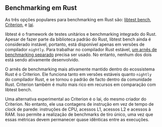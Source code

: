 ## Benchmarking em Rust

As três opções populares para benchmarking em Rust são:
[libtest bench](/pt/learn/benchmarking/rust/libtest-bench/),
[Criterion](/pt/learn/benchmarking/rust/criterion/), e
[Iai](/pt/learn/benchmarking/rust/iai/).

libtest é o framework de testes unitários e benchmarking integrado do Rust.
Apesar de fazer parte da biblioteca padrão do Rust, libtest bench ainda é considerado instável,
portanto, está disponível apenas em versões de compilador `nightly`.
Para trabalhar no compilador Rust estável,
[um arnês de benchmarking separado](https://github.com/bluss/bencher)
precisa ser usado.
No entanto, nenhum dos dois está sendo ativamente desenvolvido.

O arnês de benchmarking mais ativamente mantido dentro do ecossistema Rust é o Criterion.
Ele funciona tanto em versões estáveis quanto `nightly` do compilador Rust,
e se tornou o padrão de facto dentro da comunidade Rust.
Criterion também é muito mais rico em recursos em comparação com libtest bench.

Uma alternativa experimental ao Criterion é o Iai, do mesmo criador do Criterion.
No entanto, ele usa contagens de instrução em vez de tempo de clock de parede:
instruções de CPU, acessos L1, acessos L2 e acessos à RAM.
Isso permite a realização de benchmarks de tiro único, uma vez que essas métricas devem permanecer quase idênticas entre as execuções.